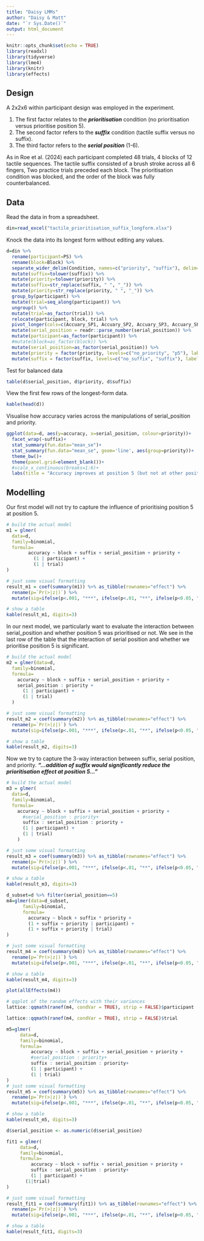 ```yaml
---
title: "Daisy LMMs"
author: "Daisy & Matt"
date: "`r Sys.Date()`"
output: html_document
---
```


```r
knitr::opts_chunk$set(echo = TRUE)
library(readxl)
library(tidyverse)
library(lme4)
library(knitr)
library(effects)
```

## Design

A 2x2x6 within participant design was employed in the experiment. 

1. The first factor relates to the ***prioritisation*** condition (no prioritisation versus prioritise position 5).
2. The second factor refers to the ***suffix*** condition (tactile suffix versus no suffix).
3. The third factor refers to the ***serial position*** (1-6). 

As in Roe et al. (2024) each participant completed 48 trials, 4 blocks of 12 tactile sequences. The tactile suffix consisted of a brush stroke across all 6 fingers, Two practice trials preceded each block. The prioritisation condition was blocked, and the order of the block was fully counterbalanced.

## Data

Read the data in from a spreadsheet.

```r
din=read_excel("tactile_prioritisation_suffix_longform.xlsx")
```

Knock the data into its longest form without editing any values.

```r
d=din %>% 
  rename(participant=PS) %>% 
  rename(block=Block) %>% 
  separate_wider_delim(Condition, names=c("priority", "suffix"), delim="/") %>% 
  mutate(suffix=tolower(suffix)) %>% 
  mutate(priority=tolower(priority)) %>% 
  mutate(suffix=str_replace(suffix, " ", "_")) %>% 
  mutate(priority=str_replace(priority, " ", "_")) %>% 
  group_by(participant) %>% 
  mutate(trial=seq_along(participant)) %>% 
  ungroup() %>% 
  mutate(trial=as_factor(trial)) %>% 
  relocate(participant, block, trial) %>% 
  pivot_longer(cols=c(Accuary_SP1, Accuary_SP2, Accuary_SP3, Accuary_SP4, Accuary_SP5, Accuary_SP6), values_to="accuracy", names_to="serial_position") %>% 
  mutate(serial_position = readr::parse_number(serial_position)) %>% 
  mutate(participant=as_factor(participant)) %>% 
  #mutate(block=as_factor(block)) %>% 
  mutate(serial_position=as_factor(serial_position)) %>% 
  mutate(priority = factor(priority, levels=c("no_priority", "p5"), labels=c("PrioritiseNone", "PrioritisePos5"))) %>% 
  mutate(suffix = factor(suffix, levels=c("no_suffix", "suffix"), labels=c("SuffAbsent", "SuffPresent"))) 
```

Test for balanced data


```r
table(d$serial_position, d$priority, d$suffix)
```

View the first few rows of the longest-form data.

```r
kable(head(d))
```

Visualise how accuracy varies across the manipulations of serial_position and priority.

```r
ggplot(data=d, aes(y=accuracy, x=serial_position, colour=priority))+
  facet_wrap(~suffix)+
  stat_summary(fun.data="mean_se")+
  stat_summary(fun.data="mean_se", geom='line', aes(group=priority))+
  theme_bw()+
  theme(panel.grid=element_blank())+
  #scale_x_continuous(breaks=1:6)+
  labs(title = "Accuracy improves at position 5 (but not at other positions)\n when it is prioritised versus when it is not prioritised")
```

## Modelling

Our first model will not try to capture the influence of prioritising position 5 at position 5.

```r
# build the actual model
m1 = glmer(
  data=d,
  family=binomial,
  formula=
        accuracy ~ block + suffix + serial_position + priority + 
          (1 | participant) + 
          (1 | trial)
)

# just some visual formatting
result_m1 = coef(summary(m1)) %>% as_tibble(rownames="effect") %>% 
  rename(p=`Pr(>|z|)`) %>% 
  mutate(sig=ifelse(p<.001, "***", ifelse(p<.01, "**", ifelse(p<0.05, "*", ""))))

# show a table
kable(result_m1, digits=3)
```

In our next model, we particularly want to evaluate the interaction between serial_position and whether position 5 was prioritised or not. We see in the last row of the table that the interaction of serial position and whether we prioritise position 5 is significant.

```r
# build the actual model
m2 = glmer(data=d,
  family=binomial,
  formula=
    accuracy ~ block + suffix + serial_position + priority + 
    serial_position : priority +
      (1 | participant) + 
      (1 | trial)
  )

# just some visual formatting
result_m2 = coef(summary(m2)) %>% as_tibble(rownames="effect") %>% 
  rename(p=`Pr(>|z|)`) %>% 
  mutate(sig=ifelse(p<.001, "***", ifelse(p<.01, "**", ifelse(p<0.05, "*", ""))))

# show a table
kable(result_m2, digits=3)
```

Now we try to capture the 3-way interaction between suffix, serial position, and priority. ***"...addition of suffix would significantly reduce the prioritisation effect at position 5..."***

```r
# build the actual model
m3 = glmer(
  data=d,
  family=binomial,
  formula=
    accuracy ~ block + suffix + serial_position + priority +
      #serial_position : priority+
      suffix : serial_position : priority +
      (1 | participant) + 
      (1 | trial)
    )

# just some visual formatting
result_m3 = coef(summary(m3)) %>% as_tibble(rownames="effect") %>% 
  rename(p=`Pr(>|z|)`) %>% 
  mutate(sig=ifelse(p<.001, "***", ifelse(p<.01, "**", ifelse(p<0.05, "*", ""))))

# show a table
kable(result_m3, digits=3)
```


```r
d_subset=d %>% filter(serial_position==5)
m4=glmer(data=d_subset,
      family=binomial,
      formula=
        accuracy ~ block + suffix * priority +
        (1 + suffix + priority | participant) + 
        (1 + suffix + priority | trial)
)

# just some visual formatting
result_m4 = coef(summary(m4)) %>% as_tibble(rownames="effect") %>% 
  rename(p=`Pr(>|z|)`) %>% 
  mutate(sig=ifelse(p<.001, "***", ifelse(p<.01, "**", ifelse(p<0.05, "*", ""))))

# show a table
kable(result_m4, digits=3)

plot(allEffects(m4))

# qqplot of the random effects with their variances
lattice::qqmath(ranef(m4, condVar = TRUE), strip = FALSE)$participant

lattice::qqmath(ranef(m4, condVar = TRUE), strip = FALSE)$trial

```

```r
m5=glmer(
     data=d,
     family=binomial,
     formula=
         accuracy ~ block + suffix + serial_position + priority +
         #serial_position : priority+
         suffix : serial_position : priority+
         (1 | participant) + 
         (1 | trial)
)
# just some visual formatting
result_m5 = coef(summary(m5)) %>% as_tibble(rownames="effect") %>% 
  rename(p=`Pr(>|z|)`) %>% 
  mutate(sig=ifelse(p<.001, "***", ifelse(p<.01, "**", ifelse(p<0.05, "*", ""))))

# show a table
kable(result_m5, digits=3)
```

```r
d$serial_position <- as.numeric(d$serial_position)

fit1 = glmer(
     data=d,
     family=binomial,
     formula=
         accuracy ~ block + suffix + serial_position + priority +
         suffix : serial_position : priority+
         (1 | participant) +
       (1|trial)
)

# just some visual formatting
result_fit1 = coef(summary(fit1)) %>% as_tibble(rownames="effect") %>% 
  rename(p=`Pr(>|z|)`) %>% 
  mutate(sig=ifelse(p<.001, "***", ifelse(p<.01, "**", ifelse(p<0.05, "*", ""))))

# show a table
kable(result_fit1, digits=3)
```

